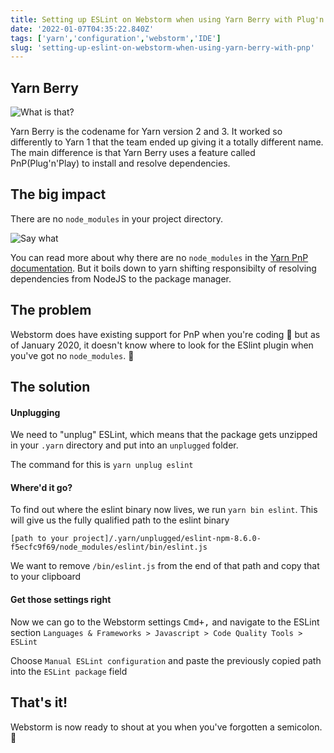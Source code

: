 ```yaml
---
title: Setting up ESLint on Webstorm when using Yarn Berry with Plug'n'Play
date: '2022-01-07T04:35:22.840Z'
tags: ['yarn','configuration','webstorm','IDE']
slug: 'setting-up-eslint-on-webstorm-when-using-yarn-berry-with-pnp'
---
```


## Yarn Berry
![What is that?](https://media.giphy.com/media/jRZeoFYjBO2joRHPoQ/giphy-downsized-large.gif)

Yarn Berry is the codename for Yarn version 2 and 3. It worked so differently to Yarn 1 that the team ended
up giving it a totally different name. The main difference is that Yarn Berry uses a feature called PnP(Plug'n'Play)
to install and resolve dependencies.

## The big impact
There are no `node_modules` in your project directory.

![Say what](https://media.giphy.com/media/12luQDyqvum5l6/giphy.gif)

You can read more about why there are no `node_modules` in the [Yarn PnP documentation](https://yarnpkg.com/features/pnp).
But it boils down to yarn shifting responsibilty of resolving dependencies from NodeJS to the package manager.

## The problem
Webstorm does have existing support for PnP when you're coding 🎉 but as of January 2020,
it doesn't know where to look for the ESlint plugin when you've got no `node_modules`. 🤷‍

## The solution
#### Unplugging
We need to "unplug" ESLint, which means that the package gets unzipped in your `.yarn` directory and put into an `unplugged` folder.

The command for this is `yarn unplug eslint`

#### Where'd it go?
To find out where the eslint binary now lives, we run `yarn bin eslint`. This will give us the fully qualified path to the eslint binary

`[path to your project]/.yarn/unplugged/eslint-npm-8.6.0-f5ecfc9f69/node_modules/eslint/bin/eslint.js`

We want to remove `/bin/eslint.js` from the end of that path and copy that to your clipboard

#### Get those settings right
Now we can go to the Webstorm settings <kbd>Cmd+,</kbd> and navigate to the ESLint section
`Languages & Frameworks > Javascript > Code Quality Tools > ESLint`

Choose `Manual ESLint configuration` and paste the previously copied path into the `ESLint package` field

## That's it!
Webstorm is now ready to shout at you when you've forgotten a semicolon. 📣
